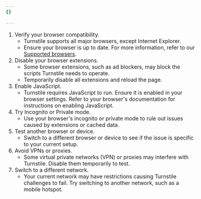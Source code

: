 ```yaml
---
{}

---
```


1. Verify your browser compatibility.
    - Turnstile supports all major browsers, except Internet Explorer.
    - Ensure your browser is up to date. For more information, refer to our [Supported browsers](/waf/reference/cloudflare-challenges/#supported-browsers).
2. Disable your browser extensions.
    - Some browser extensions, such as ad blockers, may block the scripts Turnstile needs to operate.
    - Temporarily disable all extensions and reload the page.
3. Enable JavaScript.
    - Turnstile requires JavaScript to run. Ensure it is enabled in your browser settings. Refer to your browser's documentation for instructions on enabling JavaScript.
4. Try Incognito or Private mode.
    - Use your browser's incognito or private mode to rule out issues caused by extensions or cached data.
5. Test another browser or device.
    - Switch to a different browser or device to see if the issue is specific to your current setup.
6. Avoid VPNs or proxies.
    - Some virtual private networks (VPN) or proxies may interfere with Turnstile. Disable them temporarily to test.
7. Switch to a different network.
    - Your current network may have restrictions causing Turnstile challenges to fail. Try switching to another network, such as a mobile hotspot.